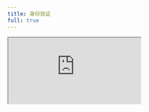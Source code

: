 ```yaml
---
title: 身份验证
full: true
---
```


<iframe
    src="https://codesandbox.io/embed/swr-auth-vl653w?codemirror=1&fontsize=14&theme=dark&autoresize=1&hidenavigation=1"
    style={{
        width: "100%",
        height: "100%",
        border: 0,
        overflow: "hidden",
        background: "rgb(21, 21, 21)",
    }}
    title="SWR - 身份验证"
    allow="accelerometer; ambient-light-sensor; camera; encrypted-media; geolocation; gyroscope; hid; microphone; midi; payment; usb; vr; xr-spatial-tracking"
    sandbox="allow-autoplay allow-forms allow-modals allow-popups allow-presentation allow-same-origin allow-scripts"
/>
